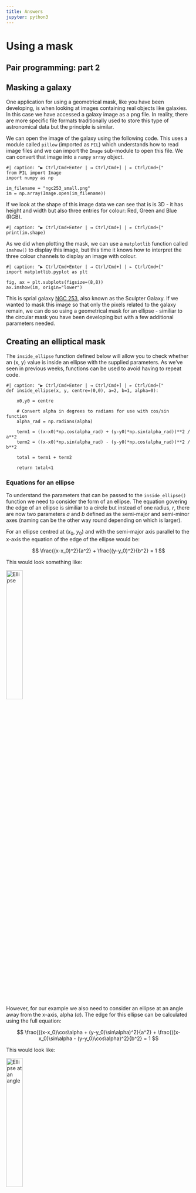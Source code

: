 ```yaml
---
title: Answers
jupyter: python3
---
```


# Using a mask

## Pair programming: part 2


## Masking a galaxy

One application for using a geometrical mask, like you have been developing, is when looking at images containing real objects like galaxies. In this case we have accessed a galaxy image as a png file. In reality, there are more specific file formats traditionally used to store this type of astronomical data but the principle is similar.

We can open the image of the galaxy using the following code. This uses a module called `pillow` (imported as `PIL`) which understands how to read image files and we can import the `Image` sub-module to open this file. We can convert that image into a `numpy` `array` object.

```pyodide
#| caption: "▶ Ctrl/Cmd+Enter | ⇥ Ctrl/Cmd+] | ⇤ Ctrl/Cmd+["
from PIL import Image
import numpy as np

im_filename = "ngc253_small.png"
im = np.array(Image.open(im_filename))
```

If we look at the shape of this image data we can see that is is 3D - it has height and width but also three entries for colour: Red, Green and Blue (RGB).

```pyodide
#| caption: "▶ Ctrl/Cmd+Enter | ⇥ Ctrl/Cmd+] | ⇤ Ctrl/Cmd+["
print(im.shape)
```

As we did when plotting the mask, we can use a `matplotlib` function called `imshow()` to display this image, but this time it knows how to interpret the three colour channels to display an image with colour.

```pyodide
#| caption: "▶ Ctrl/Cmd+Enter | ⇥ Ctrl/Cmd+] | ⇤ Ctrl/Cmd+["
import matplotlib.pyplot as plt

fig, ax = plt.subplots(figsize=(8,8))
ax.imshow(im, origin="lower")
```

This is sprial galaxy [NGC 253](https://www.eso.org/public/images/eso0902a/), also known as the Sculpter Galaxy. If we wanted to mask this image so that only the pixels related to the galaxy remain, we can do so using a geometrical mask for an ellipse - similiar to the circular mask you have been developing but with a few additional parameters needed.

## Creating an elliptical mask

The `inside_ellipse` function defined below will allow you to check whether an (x, y) value is inside an ellipse with the supplied parameters. As we've seen in previous weeks, functions can be used to avoid having to repeat code. 

```pyodide
#| caption: "▶ Ctrl/Cmd+Enter | ⇥ Ctrl/Cmd+] | ⇤ Ctrl/Cmd+["
def inside_ellipse(x, y, centre=(0,0), a=2, b=1, alpha=0):
    
    x0,y0 = centre
    
    # Convert alpha in degrees to radians for use with cos/sin function
    alpha_rad = np.radians(alpha)
    
    term1 = ((x-x0)*np.cos(alpha_rad) + (y-y0)*np.sin(alpha_rad))**2 / a**2
    term2 = ((x-x0)*np.sin(alpha_rad) - (y-y0)*np.cos(alpha_rad))**2 / b**2
    
    total = term1 + term2

    return total<1
```

### Equations for an ellipse

To understand the parameters that can be passed to the `inside_ellipse()` function we need to consider the form of an ellipse. The equation govering the edge of an ellipse is similiar to a circle but instead of one radius, $r$, there are now two parameters $a$ and $b$ defined as the semi-major and semi-minor axes (naming can be the other way round depending on which is larger).

For an ellipse centred at ($x_{0}$, $y_{0}$) and with the semi-major axis parallel to the x-axis the equation of the edge of the ellipse would be:

$$ \frac{(x-x_0)^2}{a^2} + \frac{(y-y_0)^2}{b^2} = 1 $$

This would look something like:

<img src="images/Ellipse_illustration_no-angle.png" alt="Ellipse" style="width:30%"/>

However, for our example we also need to consider an ellipse at an angle away from the x-axis, alpha ($\alpha$). The edge for this ellipse can be calculated using the full equation:

$$ \frac{((x-x_0)\cos\alpha + (y-y_0)\sin\alpha)^2}{a^2} + \frac{((x-x_0)\sin\alpha - (y-y_0)\cos\alpha)^2}{b^2} = 1 $$

This would look like:

<img src="images/Ellipse_illustration_with-angle.png" alt="Ellipse at an angle" style="width:30%"/>

The parameters needed to use `inside_ellipse` function are: the centre of the ellipse, the semi-major and semi-minor axes and the angle, $\alpha$. For example:

```pyodide
#| caption: "▶ Ctrl/Cmd+Enter | ⇥ Ctrl/Cmd+] | ⇤ Ctrl/Cmd+["
x1 = 0
y1 = 0
position_is_in_ellipse1 = inside_ellipse(x1, y1, centre=(0, 0), a=2, b=1, alpha=0)
print(f"Is position ({x1}, {y1}) inside the ellipse? {position_is_in_ellipse1}")

x2 = 0
y2 = 4
position_is_in_ellipse2 = inside_ellipse(x2, y2, centre=(0, 0), a=2, b=1, alpha=0)
print(f"Is position ({x2}, {y2}) inside the ellipse? {position_is_in_ellipse2}")
```

---

### Exercise B

For our example of the galaxy the parameters for a suitable ellipse are as follows:

 - centre position $x_0$, $y_0$ at (500, 470)
 - semi-major axis, $a$, of 365
 - semi-minor axis, $b$, of 70
 - angle alpha, $\alpha$, of 38 degrees

1. Use the `inside_ellipse` function to create an elliptical mask which could be used to mask the galaxy image so only the galaxy is included.
2. Apply this mask to each of the (R, G, B) channels of the image `im` (recall this is a 3D `np.array` object). Call the masked image `im_masked`.

As above, you can use the plotting code below which uses the `matplotlib` function `imshow()` to plot the 3D `im_masked` object as a colour image (or to plot a 2D image for one colour channel).

```pyodide
#| caption: "▶ Ctrl/Cmd+Enter | ⇥ Ctrl/Cmd+] | ⇤ Ctrl/Cmd+["
# ADD CODE HERE
rows, cols = np.indices((im.shape[0], im.shape[1]))
centre = (500,470)
a = 365
b = 70
alpha = 33
mask = inside_ellipse (cols, rows, centre, a, b , alpha)

im_masked = im.copy()
im_masked[np.logical_not(mask),:] = 0 # you can use ~ instead of the logical_not function
```

```pyodide
#| caption: "▶ Ctrl/Cmd+Enter | ⇥ Ctrl/Cmd+] | ⇤ Ctrl/Cmd+["
# UNCOMMENT THIS CODE TO PLOT YOUR MASKED IMAGE

import matplotlib.pyplot as plt

fig, ax = plt.subplots(figsize=(8,8))
ax.imshow(im_masked.astype(int),origin="lower")
```

## Calculating the magnitude

Now that we have masked out just the pixels related to the galaxy, one parameter we can derive is to calculate the galaxy brightness for a particular colour. Normally, this would not be done from an RGB image but we can use this to make an approximation.

The magnitude of an object is given by the equation:

$$ m_{AB} = -2.5\log_{10}(f_v) + 8.90 $$

where:
 - $m_{AB}$ is the magnitude (on the AB scale)
 - $f_v$ is the spectral flux density (in units of Jansky, $Jy$)

---

### Exercise C

We can calculate an approximation of the spectral flux density, $f_{v}$, by **summing the pixel values** from our image and by applying a scale factor of $2.8\times10^{-7}$.

From your masked image of the galaxy, and using the details above, calculate an approximation of the magnitude of the Blue channel (the third channel) from this image.

How does this compare to the true value for "B (AB)"? - available here: http://simbad.u-strasbg.fr/simbad/sim-id?Ident=NGC+253&jsessionid=262A420D60A8A4D72D3384528AA0980A.main

Hint:
  - Additional `numpy` functions which will be useful:
    - `sum()` - https://numpy.org/doc/stable/reference/generated/numpy.sum.html
    - `log10()` - https://numpy.org/doc/stable/reference/generated/numpy.log10.html     

```pyodide
#| caption: "▶ Ctrl/Cmd+Enter | ⇥ Ctrl/Cmd+] | ⇤ Ctrl/Cmd+["
# ADD CODE HERE

# Select the third channel (B) and calculate the sum
im_B_channel = im_masked[:, :, 2]
summed_B = np.sum(im_B_channel)

# Apply the scale factor to get approximated flux value
scale_factor = 2.8e-7
flux_scaled_B = summed_B*scale_factor

# Calculate the magnitude using the np.log10 function
magnitude_B = -2.5*np.log10(flux_scaled_B) + 8.90
print(magnitude_B)
```

---


